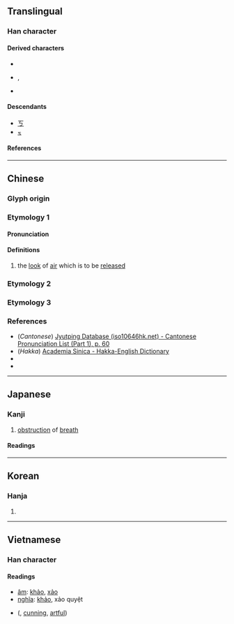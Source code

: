 {{character info}}
==Translingual==

===Han character===
{{Han char|rn=1|rad=一|as=01|sn=2|four=10207|canj=MVS|ids=⿱一㇉}}

====Derived characters====
* {{l|mul|[[𫢆]], [[𭂆]], [[𫩐]], [[巧]], [[𫹫]], [[𢩨]], [[汅]], [[𨸑]], [[朽]], [[㱙]], [[𭭿]], [[𦘰]], [[䀎]], [[𥝑]], [[𦔲]], [[𧢵]], [[𬵁]], [[𪋽]], [[𪐚]], [[𫨲]], [[𫻦]], [[攷]]}}
* {{l|mul|[[亐]], [[𠀅]], [[亏]], [[兮]], [[𠔃]], [[号]], [[䒓]], [[𠂞]], [[𬔖]], [[𠂠]], [[甹]], [[𥀿]], [[𠡐]], [[𧖨]], [[𠫫]], [[㕺]], [[粤]], [[粵]], [[𦻏]], [[㽲]]}}, {{l|ja|[[亟]], [[函]]}}
* {{l|mul|[[𠄃]], [[𠄄]], [[𠄊]], [[𠄋]], [[𠄚]]}}

====Descendants====
* [[ㄎ]]
* [[ㆶ]]

====References====
{{Han ref|kx=0075.050|dkj=00003|hdz=10004.010|uh=4E02}}

----

==Chinese==
{{zh-forms}}

===Glyph origin===
{{Han etym}}

===Etymology 1===

====Pronunciation====
{{zh-pron
|m=kǎo
|c=haau2
|h=pfs=kháu
|mn=
|w=
|mc=y
|oc=y
|cat=n
}}

====Definitions====
{{zh-hanzi}}

# {{zh-hg}} the [[look]] of [[air]] which is to be [[release]]d

===Etymology 2===
{{zh-see|于|av}}

===Etymology 3===
{{zh-see|考|av}}

===References===
* (''Cantonese'') [http://www.iso10646hk.net/jp/document/download.jsp Jyutping Database (iso10646hk.net) - Cantonese Pronunciation List (Part 1), p. 60]
* (''Hakka'') [http://minhakka.ling.sinica.edu.tw/bkg/hakyin/search.php?DETAIL=1&LIMIT=id=11983&dbname=su_tian_1&graph=2 Academia Sinica - Hakka-English Dictionary]
* {{R:twedu|C00001}}
* {{R:twedu|A03252-008}}

----

==Japanese==

===Kanji===
{{ja-kanji|grade=uc|rs=一01}}

# [[obstruction]] of [[breath]]

====Readings====
{{ja-readings
|goon=こう<かう
|kanon=こう<かう
|kun=さまた-げられる
}}

----

==Korean==

===Hanja===
{{ko-hanja|공교하다|공교할|교}}

# {{rfdef|ko|sort=一01}}

----

==Vietnamese==

===Han character===
{{vi-readings|rs=一01}}

====Readings====
* [[音読|âm]]: [[khảo]], [[xảo]]
* [[意義|nghĩa]]: [[khảo]], xảo quyệt

* {{l|vi|巧譎}} ({{l|vi|xảo quyệt}}, [[cunning]], [[artful]])

{{cln|vi|adjectives|verbs}}